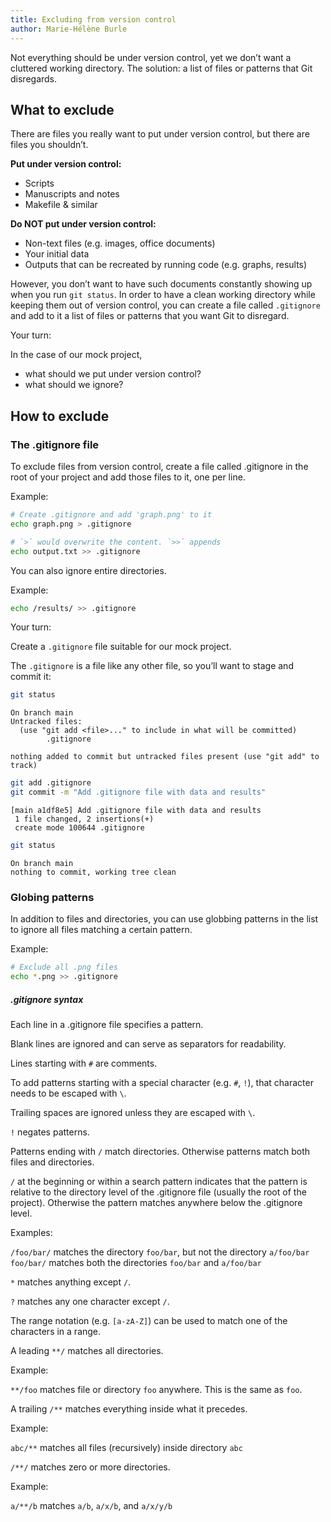 ```yaml
---
title: Excluding from version control
author: Marie-Hélène Burle
---
```


:::{.def}

Not everything should be under version control, yet we don't want a cluttered working directory. The solution: a list of files or patterns that Git disregards.

:::

## What to exclude

There are files you really want to put under version control, but there are files you shouldn't.

**Put under version control:**

- Scripts
- Manuscripts and notes
- Makefile & similar

**Do NOT put under version control:**

- Non-text files (e.g. images, office documents)
- Your initial data
- Outputs that can be recreated by running code (e.g. graphs, results)

However, you don't want to have such documents constantly showing up when you run `git status`. In order to have a clean working directory while keeping them out of version control, you can create a file called `.gitignore` and add to it a list of files or patterns that you want Git to disregard.

:::{.exo}

:::{.yourturn}

Your turn:

:::

In the case of our mock project,

- what should we put under version control?
- what should we ignore?

:::

## How to exclude

### The .gitignore file

To exclude files from version control, create a file called .gitignore in the root of your project and add those files to it, one per line.

:::{.example}

Example:

:::

```.bash
# Create .gitignore and add 'graph.png' to it
echo graph.png > .gitignore

# `>` would overwrite the content. `>>` appends
echo output.txt >> .gitignore
```

You can also ignore entire directories.

:::{.example}

Example:

:::

```.bash
echo /results/ >> .gitignore
```

:::{.exo}

:::{.yourturn}

Your turn:

:::

Create a `.gitignore` file suitable for our mock project.

:::

The `.gitignore` is a file like any other file, so you'll want to stage and commit it:

```.bash
git status
```

````
On branch main
Untracked files:
  (use "git add <file>..." to include in what will be committed)
        .gitignore

nothing added to commit but untracked files present (use "git add" to track)
````

```.bash
git add .gitignore
git commit -m "Add .gitignore file with data and results"
```

````
[main a1df8e5] Add .gitignore file with data and results
 1 file changed, 2 insertions(+)
 create mode 100644 .gitignore
````

```.bash
git status
```

````
On branch main
nothing to commit, working tree clean
````

### Globing patterns

In addition to files and directories, you can use globbing patterns in the list to ignore all files matching a certain pattern.

:::{.example}

Example:

:::

```.bash
# Exclude all .png files
echo *.png >> .gitignore
```

:::{.info}

##### .gitignore syntax

Each line in a .gitignore file specifies a pattern.

Blank lines are ignored and can serve as separators for readability.

Lines starting with `#` are comments.

To add patterns starting with a special character (e.g. `#`, `!`), that character needs to be escaped with `\`.

Trailing spaces are ignored unless they are escaped with `\`.

`!` negates patterns.

Patterns ending with `/` match directories. Otherwise patterns match both files and directories.

`/` at the beginning or within a search pattern indicates that the pattern is relative to the directory level of the .gitignore file (usually the root of the project). Otherwise the pattern matches anywhere below the .gitignore level.

:::{.example}

Examples:

`/foo/bar/` matches the directory `foo/bar`, but not the directory `a/foo/bar` \
`foo/bar/` matches both the directories `foo/bar` and `a/foo/bar`

:::

`*` matches anything except `/`.

`?` matches any one character except `/`.

The range notation (e.g. `[a-zA-Z]`) can be used to match one of the characters in a range.

A leading `**/` matches all directories.

:::{.example}

Example:

`**/foo` matches file or directory `foo` anywhere. This is the same as `foo`.

:::

A trailing `/**` matches everything inside what it precedes.

:::{.example}

Example:

`abc/**` matches all files (recursively) inside directory `abc`

:::

`/**/` matches zero or more directories.

:::{.example}

Example:

`a/**/b` matches `a/b`, `a/x/b`, and `a/x/y/b`

:::

:::
